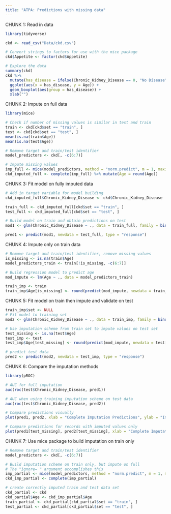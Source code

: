---
title: "ATPA: Predictions with missing data"
---


CHUNK 1: Read in data
```{r}
library(tidyverse)

ckd <- read_csv("Data/ckd.csv")

# Convert strings to factors for use with the mice package
ckd$Appetite <- factor(ckd$Appetite)

# Explore the data
summary(ckd)
ckd %>%
  mutate(has_disease = ifelse(Chronic_Kidney_Disease == 0, "No Disease", "Has Disease")) %>%
  ggplot(aes(x = has_disease, y = Age)) +
  geom_boxplot(aes(group = has_disease)) +
  xlab("")
```

CHUNK 2: Impute on full data
```{r}

library(mice)

# Check if number of missing values is similar in test and train
train <- ckd[ckd$set == "train", ]
test <- ckd[ckd$set == "test", ]
mean(is.na(train$Age))
mean(is.na(test$Age))

# Remove target and train/test identifier
model_predictors <- ckd[, -c(6:7)]

# Impute missing values
imp_full <- mice(model_predictors, method = "norm.predict", m = 1, maxit = 1)
ckd_imputed_full <- complete(imp_full) %>% mutate(Age = round(Age))
```

CHUNK 3: Fit model on fully imputed data
```{r}
# Add in target variable for model building
ckd_imputed_full$Chronic_Kidney_Disease <- ckd$Chronic_Kidney_Disease

train_full <- ckd_imputed_full[ckd$set == "train", ]
test_full <- ckd_imputed_full[ckd$set == "test", ]

# Build model on train and obtain predictions on test
mod1 <- glm(Chronic_Kidney_Disease ~ ., data = train_full, family = binomial(link = "logit"))

pred1 <- predict(mod1, newdata = test_full, type = "response")
```

CHUNK 4: Impute only on train data
```{r}
# Remove target and train/test identifier, remove missing values
is_missing <- is.na(train$Age)
model_predictors_train <- train[!is_missing, -c(6:7)]

# Build regression model to predict age
mod_impute <- lm(Age ~ ., data = model_predictors_train)

train_imp <- train
train_imp$Age[is_missing] <- round(predict(mod_impute, newdata = train_imp[is_missing, ]))
```

CHUNK 5: Fit model on train then impute and validate on test
```{r}

train_imp$set <- NULL
# Fit model to training set
mod2 <- glm(Chronic_Kidney_Disease ~ ., data = train_imp, family = binomial(link = "logit"))

# Use imputation scheme from train set to impute values on test set
test_missing <- is.na(test$Age)
test_imp <- test
test_imp$Age[test_missing] <- round(predict(mod_impute, newdata = test[test_missing, ]))

# predict test data
pred2 <- predict(mod2, newdata = test_imp, type = "response")
```

CHUNK 6: Compare the imputation methods
```{r}
library(pROC)

# AUC for full imputation
auc(roc(test$Chronic_Kidney_Disease, pred1))

# AUC when using training imputation scheme on test data
auc(roc(test$Chronic_Kidney_Disease, pred2))

# Compare predictions visually
plot(pred1, pred2, xlab = "Complete Imputation Predictions", ylab = "Imputation Scheme Predictions")

# Compare predictions for records with imputed values only
plot(pred1[test_missing], pred2[test_missing], xlab = "Complete Imputation Predictions", ylab = "Imputation Scheme Predictions")
```

CHUNK 7: Use mice package to build imputation on train only
```{r}

# Remove target and train/test identifier
model_predictors <- ckd[, -c(6:7)]

# Build imputation scheme on train only, but impute on full
# The "ignore= " argument accomplishes this
imp_partial <- mice(model_predictors, method = "norm.predict", m = 1, maxit = 1, ignore = c(ckd$set == "test"))
ckd_imp_partial <- complete(imp_partial)

# create correctly imputed train and test data set
ckd_partial <- ckd
ckd_partial$Age <- ckd_imp_partial$Age
train_partial <- ckd_partial[ckd_partial$set == "train", ]
test_partial <- ckd_partial[ckd_partial$set == "test", ]
```
